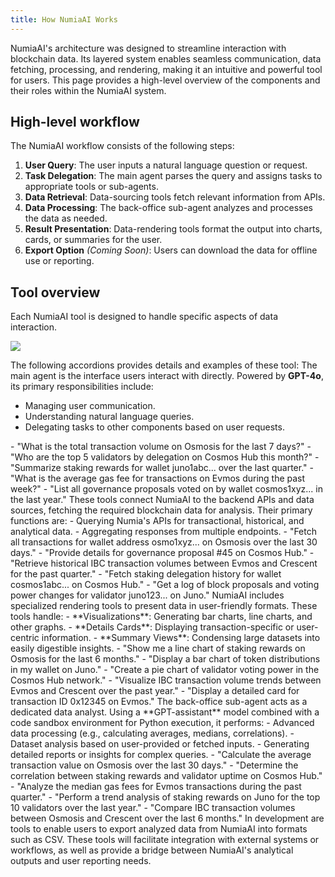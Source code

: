 ```yaml
---
title: How NumiaAI Works
---
```


NumiaAI's architecture was designed to streamline interaction with blockchain data. Its layered system enables seamless communication, data fetching, processing, and rendering, making it an intuitive and powerful tool for users. This page provides a high-level overview of the components and their roles within the NumiaAI system.

## High-level workflow

The NumiaAI workflow consists of the following steps:

1. **User Query**: The user inputs a natural language question or request.
2. **Task Delegation**: The main agent parses the query and assigns tasks to appropriate tools or sub-agents.
3. **Data Retrieval**: Data-sourcing tools fetch relevant information from APIs.
4. **Data Processing**: The back-office sub-agent analyzes and processes the data as needed.
5. **Result Presentation**: Data-rendering tools format the output into charts, cards, or summaries for the user.
6. **Export Option** *(Coming Soon)*: Users can download the data for offline use or reporting.

## Tool overview

Each NumiaAI tool is designed to handle specific aspects of data interaction. 

<Image
  src="/media/ai/numia-ai-diagram-light.png"
  srcDark="/media/ai/numia-ai-diagram-dark.png"
/>

The following accordions provides details and examples of these tool:
<Accordion  title="User-Facing Main Agent">
The main agent is the interface users interact with directly. Powered by **GPT-4o**, its primary responsibilities include:
- Managing user communication.
- Understanding natural language queries.
- Delegating tasks to other components based on user requests.

<Callout type="success" title="Examples">
- "What is the total transaction volume on Osmosis for the last 7 days?"
- "Who are the top 5 validators by delegation on Cosmos Hub this month?"
- "Summarize staking rewards for wallet juno1abc... over the last quarter."
- "What is the average gas fee for transactions on Evmos during the past week?"
- "List all governance proposals voted on by wallet cosmos1xyz... in the last year."
</Callout>
</Accordion>

<Accordion  title="Data-Sourcing Tools">
These tools connect NumiaAI to the backend APIs and data sources, fetching the required blockchain data for analysis. Their primary functions are:
- Querying Numia's APIs for transactional, historical, and analytical data.
- Aggregating responses from multiple endpoints.

<Callout type="success" title="Examples">
- "Fetch all transactions for wallet address osmo1xyz... on Osmosis over the last 30 days."
- "Provide details for governance proposal #45 on Cosmos Hub."
- "Retrieve historical IBC transaction volumes between Evmos and Crescent for the past quarter."
- "Fetch staking delegation history for wallet cosmos1abc... on Cosmos Hub."
- "Get a log of block proposals and voting power changes for validator juno123... on Juno."
</Callout>
</Accordion>

<Accordion  title="Data-Rendering Tools">
NumiaAI includes specialized rendering tools to present data in user-friendly formats. These tools handle:
- **Visualizations**: Generating bar charts, line charts, and other graphs.
- **Details Cards**: Displaying transaction-specific or user-centric information.
- **Summary Views**: Condensing large datasets into easily digestible insights.

<Callout type="success" title="Examples">
- "Show me a line chart of staking rewards on Osmosis for the last 6 months."
- "Display a bar chart of token distributions in my wallet on Juno."
- "Create a pie chart of validator voting power in the Cosmos Hub network."
- "Visualize IBC transaction volume trends between Evmos and Crescent over the past year."
- "Display a detailed card for transaction ID 0x12345 on Evmos."
</Callout>
</Accordion>

<Accordion  title="Back-Office Sub-Agent">
The back-office sub-agent acts as a dedicated data analyst. Using a **GPT-assistant** model combined with a code sandbox environment for Python execution, it performs:
- Advanced data processing (e.g., calculating averages, medians, correlations).
- Dataset analysis based on user-provided or fetched inputs.
- Generating detailed reports or insights for complex queries.

<Callout type="success" title="Examples">
- "Calculate the average transaction value on Osmosis over the last 30 days."
- "Determine the correlation between staking rewards and validator uptime on Cosmos Hub."
- "Analyze the median gas fees for Evmos transactions during the past quarter."
- "Perform a trend analysis of staking rewards on Juno for the top 10 validators over the last year."
- "Compare IBC transaction volumes between Osmosis and Crescent over the last 6 months."
</Callout>
</Accordion>

<Accordion  title="Export Tools (Coming Soon)">
In development are tools to enable users to export analyzed data from NumiaAI into formats such as CSV. These tools will facilitate integration with external systems or workflows, as well as provide a bridge between NumiaAI's analytical outputs and user reporting needs.
</Accordion>
